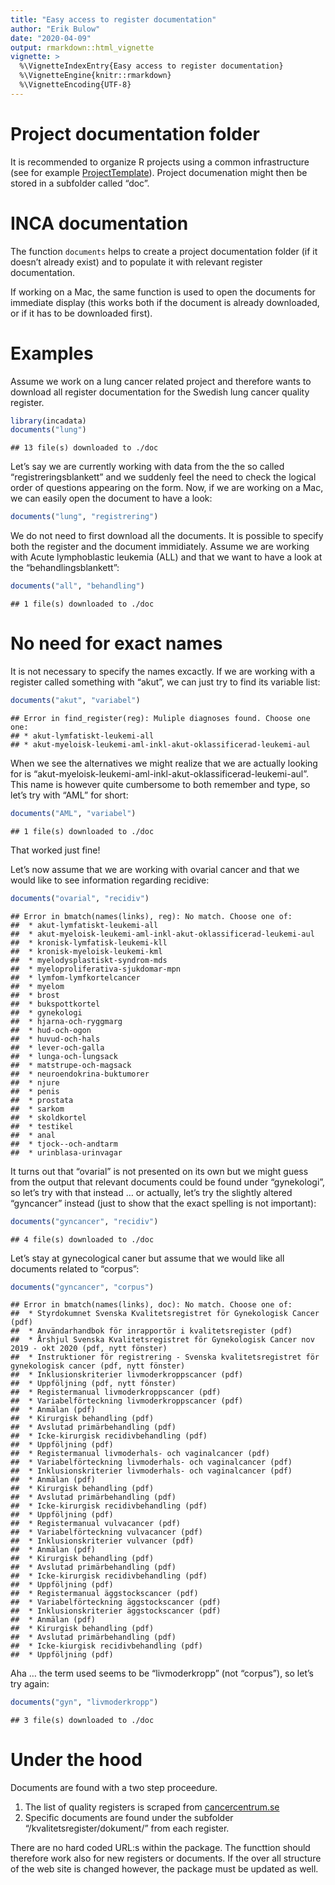 ---
title: "Easy access to register documentation"
author: "Erik Bulow"
date: "2020-04-09"
output: rmarkdown::html_vignette
vignette: >
  %\VignetteIndexEntry{Easy access to register documentation}
  %\VignetteEngine{knitr::rmarkdown}
  %\VignetteEncoding{UTF-8}
---




# Project documentation folder

It is recommended to organize R projects  using a common infrastructure (see for example [ProjectTemplate](http://projecttemplate.net/)). Project documenation might then be stored in a subfolder called "doc".


# INCA documentation

The function `documents` helps to create a project documentation folder (if it doesn't already exist) and to populate it with relevant register documentation.

If working on a Mac, the same function is used to open the documents for immediate display (this works both if the document is already downloaded, or if it has to be downloaded first). 


# Examples

Assume we work on a lung cancer related project and therefore wants to download all register documentation for the Swedish lung cancer quality register.


```r
library(incadata)
documents("lung")
```

```
## 13 file(s) downloaded to ./doc
```

Let's say we are currently working with data from the the so called "registreringsblankett" and we suddenly feel the need to check the logical order of questions appearing on the form. Now, if we are working on a Mac, we can easily open the document to have a look:


```r
documents("lung", "registrering")
```

We do not need to first download all the documents. It is possible to specify both the register and the document immidiately. Assume we are working with Acute lymphoblastic leukemia (ALL) and that we want to have a look at the "behandlingsblankett":


```r
documents("all", "behandling")
```

```
## 1 file(s) downloaded to ./doc
```


# No need for exact names

It is not necessary to specify the names excactly. If we are working with a register called something with "akut", we can just try to find its variable list:

```r
documents("akut", "variabel")
```

```
## Error in find_register(reg): Muliple diagnoses found. Choose one one:
## * akut-lymfatiskt-leukemi-all
## * akut-myeloisk-leukemi-aml-inkl-akut-oklassificerad-leukemi-aul
```
When we see the alternatives we might realize that we are actually looking for is "akut-myeloisk-leukemi-aml-inkl-akut-oklassificerad-leukemi-aul". This name is however quite cumbersome to both remember and type, so let's try with "AML" for short:

```r
documents("AML", "variabel")
```

```
## 1 file(s) downloaded to ./doc
```

That worked just fine!

Let's now assume that we are working with ovarial cancer and that we would like to see information regarding recidive:


```r
documents("ovarial", "recidiv")
```

```
## Error in bmatch(names(links), reg): No match. Choose one of:
##  * akut-lymfatiskt-leukemi-all
##  * akut-myeloisk-leukemi-aml-inkl-akut-oklassificerad-leukemi-aul
##  * kronisk-lymfatisk-leukemi-kll
##  * kronisk-myeloisk-leukemi-kml
##  * myelodysplastiskt-syndrom-mds
##  * myeloproliferativa-sjukdomar-mpn
##  * lymfom-lymfkortelcancer
##  * myelom
##  * brost
##  * bukspottkortel
##  * gynekologi
##  * hjarna-och-ryggmarg
##  * hud-och-ogon
##  * huvud-och-hals
##  * lever-och-galla
##  * lunga-och-lungsack
##  * matstrupe-och-magsack
##  * neuroendokrina-buktumorer
##  * njure
##  * penis
##  * prostata
##  * sarkom
##  * skoldkortel
##  * testikel
##  * anal
##  * tjock--och-andtarm
##  * urinblasa-urinvagar
```

It turns out that "ovarial" is not presented on its own but we might guess from the output that relevant documents could be found under "gynekologi", so let's try with that instead ... or actually, let's try the slightly altered "gyncancer" instead (just to show that the exact spelling is not important):


```r
documents("gyncancer", "recidiv")
```

```
## 4 file(s) downloaded to ./doc
```

Let's stay at gynecological caner but assume that we would like all documents related to "corpus":

```r
documents("gyncancer", "corpus")
```

```
## Error in bmatch(names(links), doc): No match. Choose one of:
##  * Styrdokumnet Svenska Kvalitetsregistret för Gynekologisk Cancer (pdf)
##  * Användarhandbok för inrapportör i kvalitetsregister (pdf)
##  * Årshjul Svenska Kvalitetsregistret för Gynekologisk Cancer nov 2019 - okt 2020 (pdf, nytt fönster)
##  * Instruktioner för registrering - Svenska kvalitetsregistret för gynekologisk cancer (pdf, nytt fönster)
##  * Inklusionskriterier livmoderkroppscancer (pdf)
##  * Uppföljning (pdf, nytt fönster)
##  * Registermanual livmoderkroppscancer (pdf)
##  * Variabelförteckning livmoderkroppscancer (pdf)
##  * Anmälan (pdf)
##  * Kirurgisk behandling (pdf)
##  * Avslutad primärbehandling (pdf)
##  * Icke-kirurgisk recidivbehandling (pdf)
##  * Uppföljning (pdf)
##  * Registermanual livmoderhals- och vaginalcancer (pdf)
##  * Variabelförteckning livmoderhals- och vaginalcancer (pdf)
##  * Inklusionskriterier livmoderhals- och vaginalcancer (pdf)
##  * Anmälan (pdf)
##  * Kirurgisk behandling (pdf)
##  * Avslutad primärbehandling (pdf)
##  * Icke-kirurgisk recidivbehandling (pdf)
##  * Uppföljning (pdf)
##  * Registermanual vulvacancer (pdf)
##  * Variabelförteckning vulvacancer (pdf)
##  * Inklusionskriterier vulvancer (pdf)
##  * Anmälan (pdf)
##  * Kirurgisk behandling (pdf)
##  * Avslutad primärbehandling (pdf)
##  * Icke-kirurgisk recidivbehandling (pdf)
##  * Uppföljning (pdf)
##  * Registermanual äggstockscancer (pdf)
##  * Variabelförteckning äggstockscancer (pdf)
##  * Inklusionskriterier äggstockscancer (pdf)
##  * Anmälan (pdf)
##  * Kirurgisk behandling (pdf)
##  * Avslutad primärbehandling (pdf)
##  * Icke-kiurgisk recidivbehandling (pdf)
##  * Uppföljning (pdf)
```

Aha ... the term used seems to be "livmoderkropp" (not "corpus"), so let's try again:

```r
documents("gyn", "livmoderkropp")
```

```
## 3 file(s) downloaded to ./doc
```


# Under the hood

Documents are found with a two step proceedure.

1. The list of quality registers is scraped from [cancercentrum.se](https://www.cancercentrum.se/samverkan/cancerdiagnoser/)
2. Specific documents are found under the subfolder "/kvalitetsregister/dokument/" from each register.

There are no hard coded URL:s within the package. The functtion should therefore work also for new registers or documents. If the over all structure of the web site is changed however, the package must be updated as well.


